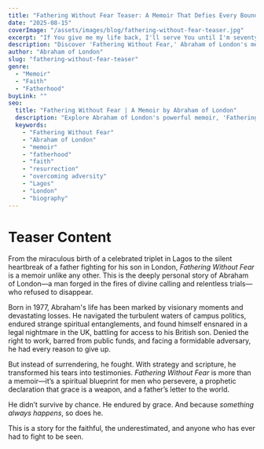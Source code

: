 ```yaml
---
title: "Fathering Without Fear Teaser: A Memoir That Defies Every Boundary"
date: "2025-08-15"
coverImage: "/assets/images/blog/fathering-without-fear-teaser.jpg"
excerpt: "If You give me my life back, I'll serve You until I'm seventy-five. This was the desperate prayer of an eight-year-old boy who died and miraculously came back. But some promises demand a price far greater than one can imagine."
description: "Discover 'Fathering Without Fear,' Abraham of London's memoir of resurrection, unyielding purpose, and fathering against all odds."
author: "Abraham of London"
slug: "fathering-without-fear-teaser"
genre:
  - "Memoir"
  - "Faith"
  - "Fatherhood"
buyLink: ""
seo:
  title: "Fathering Without Fear | A Memoir by Abraham of London"
  description: "Explore Abraham of London's powerful memoir, 'Fathering Without Fear,' a story of relentless resurrection, unyielding purpose, and fathering against all odds."
  keywords:
    - "Fathering Without Fear"
    - "Abraham of London"
    - "memoir"
    - "fatherhood"
    - "faith"
    - "resurrection"
    - "overcoming adversity"
    - "Lagos"
    - "London"
    - "biography"
---
```


# Teaser Content

From the miraculous birth of a celebrated triplet in Lagos to the silent heartbreak of a father fighting for his son in London, *Fathering Without Fear* is a memoir unlike any other. This is the deeply personal story of Abraham of London—a man forged in the fires of divine calling and relentless trials—who refused to disappear.

Born in 1977, Abraham's life has been marked by visionary moments and devastating losses. He navigated the turbulent waters of campus politics, endured strange spiritual entanglements, and found himself ensnared in a legal nightmare in the UK, battling for access to his British son. Denied the right to work, barred from public funds, and facing a formidable adversary, he had every reason to give up.

But instead of surrendering, he fought. With strategy and scripture, he transformed his tears into testimonies. *Fathering Without Fear* is more than a memoir—it’s a spiritual blueprint for men who persevere, a prophetic declaration that grace is a weapon, and a father’s letter to the world.

He didn’t survive by chance. He endured by grace. And because *something always happens*, so does he.

This is a story for the faithful, the underestimated, and anyone who has ever had to fight to be seen.
